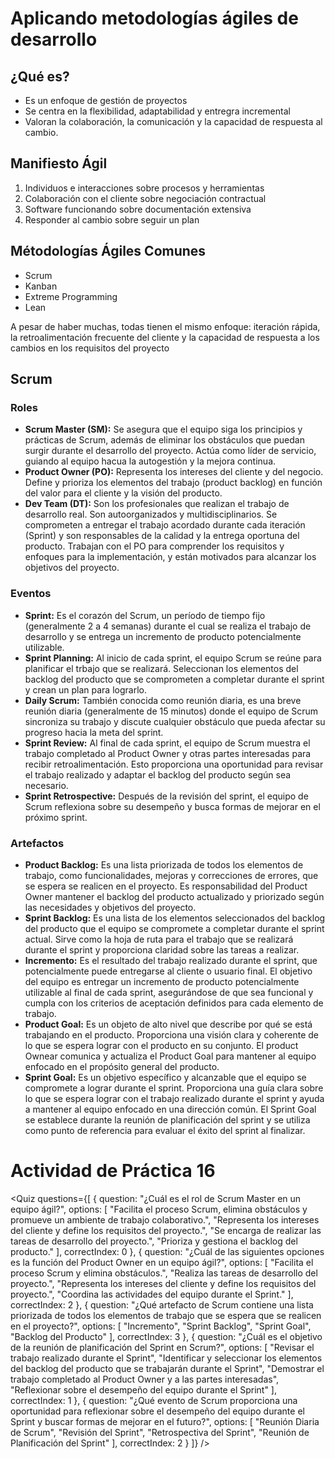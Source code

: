 # Aplicando metodologías ágiles de desarrollo

## ¿Qué es?
- Es un enfoque de gestión de proyectos
- Se centra en la flexibilidad, adaptabilidad y entregra incremental
- Valoran la colaboración, la comunicación y la capacidad de respuesta al cambio.

## Manifiesto Ágil
1. Individuos e interacciones sobre procesos y herramientas
2. Colaboración con el cliente sobre negociación contractual
3. Software funcionando sobre documentación extensiva
4. Responder al cambio sobre seguir un plan

## Métodologías Ágiles Comunes
- Scrum
- Kanban
- Extreme Programming
- Lean

A pesar de haber muchas, todas tienen el mismo enfoque: iteración rápida, la retroalimentación frecuente del cliente y la capacidad de respuesta a los cambios en los requisitos del proyecto

## Scrum

<SmartFigure
	id="flujo-metodologia-scrum"
	src="/inacap/ti3v21/images/fig35.png"
	alt="Flujo Metodología SCRUM"
	caption="Flujo Metodología SCRUM"
	size="large"
/>

### Roles 

- **Scrum Master (SM):** Se asegura que el equipo siga los principios y prácticas de Scrum, además de eliminar los obstáculos que puedan surgir durante el desarrollo del proyecto. Actúa como líder de servicio, guiando al equipo hacua la autogestión y la mejora continua.	
- **Product Owner (PO):** Representa los intereses del cliente y del negocio. Define y prioriza los elementos del trabajo (product backlog) en función del valor para el cliente y la visión del producto.
- **Dev Team (DT):** Son los profesionales que realizan el trabajo de desarrollo real. Son autoorganizados y multidisciplinarios. Se comprometen a entregar el trabajo acordado durante cada iteración (Sprint) y son responsables de la calidad y la entrega oportuna del producto. Trabajan con el PO para comprender los requisitos y enfoques para la implementación, y están motivados para alcanzar los objetivos del proyecto.

### Eventos

- **Sprint:** Es el corazón del Scrum, un período de tiempo fijo (generalmente 2 a 4 semanas) durante el cual se realiza el trabajo de desarrollo y se entrega un incremento de producto potencialmente utilizable.
- **Sprint Planning:** Al inicio de cada sprint, el equipo Scrum se reúne para planificar el trbajo que se realizará. Seleccionan los elementos del backlog del producto que se comprometen a completar durante el sprint y crean un plan para lograrlo.
- **Daily Scrum:** También conocida como reunión diaria, es una breve reunión diaria (generalmente de 15 minutos) donde el equipo de Scrum sincroniza su trabajo y discute cualquier obstáculo que pueda afectar su progreso hacia la meta del sprint.
- **Sprint Review:** Al final de cada sprint, el equipo de Scrum muestra el trabajo completado al Product Owner y otras partes interesadas para recibir retroalimentación. Esto proporciona una oportunidad para revisar el trabajo realizado y adaptar el backlog del producto según sea necesario.
- **Sprint Retrospective:** Después de la revisión del sprint, el equipo de Scrum reflexiona sobre su desempeño y busca formas de mejorar en el próximo sprint.

### Artefactos

- **Product Backlog:** Es una lista priorizada de todos los elementos de trabajo, como funcionalidades, mejoras y correcciones de errores, que se espera se realicen en el proyecto. Es responsabilidad del Product Owner mantener el backlog del producto actualizado y priorizado según las necesidades y objetivos del proyecto.
- **Sprint Backlog:** Es una lista de los elementos seleccionados del backlog del producto que el equipo se compromete a completar durante el sprint actual. Sirve como la hoja de ruta para el trabajo que se realizará durante el sprint y proporciona claridad sobre las tareas a realizar.
- **Incremento:** Es el resultado del trabajo realizado durante el sprint, que potencialmente puede entregarse al cliente o usuario final. El objetivo del equipo es entregar un incremento de producto potencialmente utilizable al final de cada sprint, asegurándose de que sea funcional y cumpla con los criterios de aceptación definidos para cada elemento de trabajo.
- **Product Goal:** Es un objeto de alto nivel que describe por qué se está trabajando en el producto. Proporciona una visión clara y coherente de lo que se espera lograr con el producto en su conjunto. El product Ownear comunica y actualiza el Product Goal para mantener al equipo enfocado en el propósito general del producto.
- **Sprint Goal:** Es un objetivo específico y alcanzable que el equipo se compromete a lograr durante el sprint. Proporciona una guía clara sobre lo que se espera lograr con el trabajo realizado durante el sprint y ayuda a mantener al equipo enfocado en una dirección común. El Sprint Goal se establece durante la reunión de planificación del sprint y se utiliza como punto de referencia para evaluar el éxito del sprint al finalizar.

# Actividad de Práctica 16

<Quiz questions={[
  {
    question: "¿Cuál es el rol de Scrum Master en un equipo ágil?",
    options: [
      "Facilita el proceso Scrum, elimina obstáculos y promueve un ambiente de trabajo colaborativo.",
      "Representa los intereses del cliente y define los requisitos del proyecto.",
      "Se encarga de realizar las tareas de desarrollo del proyecto.",
      "Prioriza y gestiona el backlog del producto."
    ],
    correctIndex: 0
  },
  {
    question: "¿Cuál de las siguientes opciones es la función del Product Owner en un equipo ágil?",
    options: [
      "Facilita el proceso Scrum y elimina obstáculos.",
      "Realiza las tareas de desarrollo del proyecto.",
      "Representa los intereses del cliente y define los requisitos del proyecto.",
      "Coordina las actividades del equipo durante el Sprint."
    ],
    correctIndex: 2
  },
  {
    question: "¿Qué artefacto de Scrum contiene una lista priorizada de todos los elementos de trabajo que se espera que se realicen en el proyecto?",
    options: [
      "Incremento",
      "Sprint Backlog",
      "Sprint Goal",
      "Backlog del Producto"
    ],
    correctIndex: 3
  },
  {
    question: "¿Cuál es el objetivo de la reunión de planificación del Sprint en Scrum?",
    options: [
      "Revisar el trabajo realizado durante el Sprint",
      "Identificar y seleccionar los elementos del backlog del producto que se trabajarán durante el Sprint",
      "Demostrar el trabajo completado al Product Owner y a las partes interesadas",
      "Reflexionar sobre el desempeño del equipo durante el Sprint"
    ],
    correctIndex: 1
  },
  {
    question: "¿Qué evento de Scrum proporciona una oportunidad para reflexionar sobre el desempeño del equipo durante el Sprint y buscar formas de mejorar en el futuro?",
    options: [
      "Reunión Diaria de Scrum",
      "Revisión del Sprint",
      "Retrospectiva del Sprint",
      "Reunión de Planificación del Sprint"
    ],
    correctIndex: 2
  }
]} />